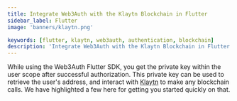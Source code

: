 ```yaml
---
title: Integrate Web3Auth with the Klaytn Blockchain in Flutter
sidebar_label: Flutter
image: 'banners/klaytn.png'

keywords: [flutter, klaytn, web3auth, authentication, blockchain]
description: 'Integrate Web3Auth with the Klaytn Blockchain in Flutter | Embedded Wallets'
---
```



<SEO
  title="Integrate Web3Auth with the Klaytn Blockchain in Flutter"
  description="Integrate Web3Auth with the Klaytn Blockchain in Flutter | Embedded Wallets"
  image="https://web3auth.io/docs/banners/klaytn.png"
  slug="/embedded-wallets/connect-blockchain/evm/klaytn/flutter"
/>

While using the Web3Auth Flutter SDK, you get the private key within the user scope after successful authorization. This private key can be used to retrieve the user's address, and interact with [Klaytn](https://klaytn.foundation) to make any blockchain calls. We have highlighted a few here for getting you started quickly on that.

<EVMInteraction />
